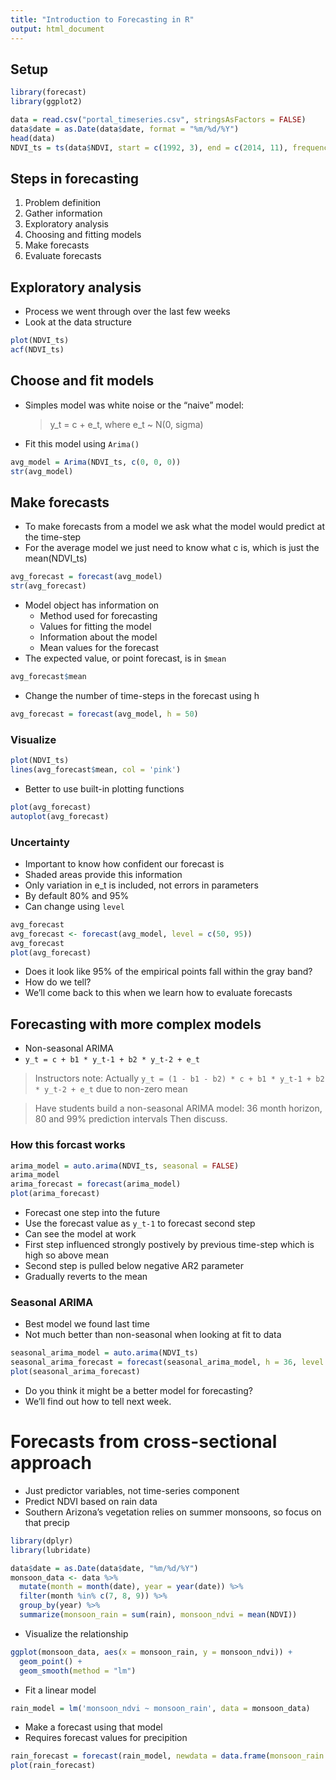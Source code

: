 ```yaml
---
title: "Introduction to Forecasting in R"
output: html_document
---
```


## Setup

```r
library(forecast)
library(ggplot2)

data = read.csv("portal_timeseries.csv", stringsAsFactors = FALSE)
data$date = as.Date(data$date, format = "%m/%d/%Y")
head(data)
NDVI_ts = ts(data$NDVI, start = c(1992, 3), end = c(2014, 11), frequency = 12)
```

## Steps in forecasting

1. Problem definition
2. Gather information
3. Exploratory analysis
4. Choosing and fitting models
5. Make forecasts
6. Evaluate forecasts

## Exploratory analysis

* Process we went through over the last few weeks
* Look at the data structure

```r
plot(NDVI_ts)
acf(NDVI_ts)
```

## Choose and fit models

* Simples model was white noise or the "naive" model:

  > y_t = c + e_t, where e_t ~ N(0, sigma)

* Fit this model using `Arima()`

```r
avg_model = Arima(NDVI_ts, c(0, 0, 0))
str(avg_model)
```


## Make forecasts

* To make forecasts from a model we ask what the model would predict at the time-step
* For the average model we just need to know what c is, which is just the mean(NDVI_ts)

```r
avg_forecast = forecast(avg_model)
str(avg_forecast)
```

* Model object has information on
  * Method used for forecasting
  * Values for fitting the model
  * Information about the model
  * Mean values for the forecast

* The expected value, or point forecast, is in `$mean`

```r
avg_forecast$mean
```

* Change the number of time-steps in the forecast using h

```r
avg_forecast = forecast(avg_model, h = 50)
```

### Visualize

```r
plot(NDVI_ts)
lines(avg_forecast$mean, col = 'pink')
```


* Better to use built-in plotting functions

```r
plot(avg_forecast)
autoplot(avg_forecast)
```


### Uncertainty

* Important to know how confident our forecast is
* Shaded areas provide this information
* Only variation in e_t is included, not errors in parameters
* By default 80% and 95%
* Can change using `level`

```r
avg_forecast
avg_forecast <- forecast(avg_model, level = c(50, 95))
avg_forecast
plot(avg_forecast)
```

* Does it look like 95% of the empirical points fall within the gray band?
* How do we tell?
* We'll come back to this when we learn how to evaluate forecasts

## Forecasting with more complex models

* Non-seasonal ARIMA
* `y_t = c + b1 * y_t-1 + b2 * y_t-2 + e_t`

> Instructors note: Actually `y_t = (1 - b1 - b2) * c + b1 * y_t-1 + b2 * y_t-2 + e_t` due to non-zero mean

> Have students build a non-seasonal ARIMA model: 36 month horizon, 80 and 99% prediction intervals
> Then discuss.

### How this forcast works

```r
arima_model = auto.arima(NDVI_ts, seasonal = FALSE)
arima_model
arima_forecast = forecast(arima_model)
plot(arima_forecast)
```

* Forecast one step into the future
* Use the forecast value as `y_t-1` to forecast second step
* Can see the model at work
* First step influenced strongly postively by previous time-step which is high so above mean
* Second step is pulled below negative AR2 parameter
* Gradually reverts to the mean

### Seasonal ARIMA

* Best model we found last time
* Not much better than non-seasonal when looking at fit to data

```r
seasonal_arima_model = auto.arima(NDVI_ts)
seasonal_arima_forecast = forecast(seasonal_arima_model, h = 36, level = c(80, 99))
plot(seasonal_arima_forecast)
```
* Do you think it might be a better model for forecasting?
* We'll find out how to tell next week.

# Forecasts from cross-sectional approach

* Just predictor variables, not time-series component
* Predict NDVI based on rain data
* Southern Arizona's vegetation relies on summer monsoons, so focus on that precip

```r
library(dplyr)
library(lubridate)

data$date = as.Date(data$date, "%m/%d/%Y")
monsoon_data <- data %>%
  mutate(month = month(date), year = year(date)) %>% 
  filter(month %in% c(7, 8, 9)) %>%
  group_by(year) %>%
  summarize(monsoon_rain = sum(rain), monsoon_ndvi = mean(NDVI))
```

* Visualize the relationship

```r
ggplot(monsoon_data, aes(x = monsoon_rain, y = monsoon_ndvi)) +
  geom_point() +
  geom_smooth(method = "lm")
```

* Fit a linear model

```r
rain_model = lm('monsoon_ndvi ~ monsoon_rain', data = monsoon_data)
```

* Make a forecast using that model
* Requires forecast values for precipition

```r
rain_forecast = forecast(rain_model, newdata = data.frame(monsoon_rain = c(120, 226, 176, 244)))
plot(rain_forecast)
```
